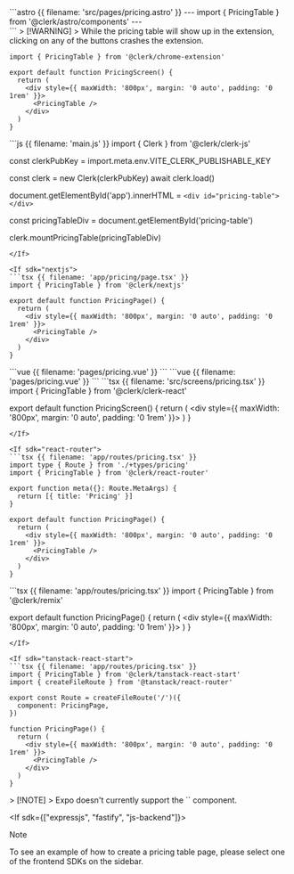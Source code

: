 <If sdk="astro">
  ```astro {{ filename: 'src/pages/pricing.astro' }}
  ---
  import { PricingTable } from '@clerk/astro/components'
  ---

  <html>
    <body>
      <div style="max-width: 800px; margin: 0 auto; padding: 0 1rem;">
        <PricingTable />
      </div>
    </body>
  </html>
  ```
</If>

<If sdk="chrome-extension">
  > [!WARNING]
  > While the pricing table will show up in the extension, clicking on any of the buttons crashes the extension.

  ```tsx {{ filename: 'src/screens/pricing.tsx' }}
  import { PricingTable } from '@clerk/chrome-extension'

  export default function PricingScreen() {
    return (
      <div style={{ maxWidth: '800px', margin: '0 auto', padding: '0 1rem' }}>
        <PricingTable />
      </div>
    )
  }
  ```
</If>

<If sdk="js-frontend">
  ```js {{ filename: 'main.js' }}
  import { Clerk } from '@clerk/clerk-js'

  const clerkPubKey = import.meta.env.VITE_CLERK_PUBLISHABLE_KEY

  const clerk = new Clerk(clerkPubKey)
  await clerk.load()

  document.getElementById('app').innerHTML = `
    <div id="pricing-table"></div>
  `

  const pricingTableDiv = document.getElementById('pricing-table')

  clerk.mountPricingTable(pricingTableDiv)
  ```
</If>

<If sdk="nextjs">
  ```tsx {{ filename: 'app/pricing/page.tsx' }}
  import { PricingTable } from '@clerk/nextjs'

  export default function PricingPage() {
    return (
      <div style={{ maxWidth: '800px', margin: '0 auto', padding: '0 1rem' }}>
        <PricingTable />
      </div>
    )
  }
  ```
</If>

<If sdk="nuxt">
  ```vue {{ filename: 'pages/pricing.vue' }}
  <script setup lang="ts">
  // Components are automatically imported
  </script>

  <template>
    <main>
      <PricingTable />
    </main>
  </template>
  ```
</If>

<If sdk="vue">
  ```vue {{ filename: 'pages/pricing.vue' }}
  <script setup lang="ts">
  import { PricingTable } from '@clerk/vue'
  </script>

  <template>
    <main>
      <PricingTable />
    </main>
  </template>
  ```
</If>

<If sdk="react">
  ```tsx {{ filename: 'src/screens/pricing.tsx' }}
  import { PricingTable } from '@clerk/clerk-react'

  export default function PricingScreen() {
    return (
      <div style={{ maxWidth: '800px', margin: '0 auto', padding: '0 1rem' }}>
        <PricingTable />
      </div>
    )
  }
  ```
</If>

<If sdk="react-router">
  ```tsx {{ filename: 'app/routes/pricing.tsx' }}
  import type { Route } from './+types/pricing'
  import { PricingTable } from '@clerk/react-router'

  export function meta({}: Route.MetaArgs) {
    return [{ title: 'Pricing' }]
  }

  export default function PricingPage() {
    return (
      <div style={{ maxWidth: '800px', margin: '0 auto', padding: '0 1rem' }}>
        <PricingTable />
      </div>
    )
  }
  ```
</If>

<If sdk="remix">
  ```tsx {{ filename: 'app/routes/pricing.tsx' }}
  import { PricingTable } from '@clerk/remix'

  export default function PricingPage() {
    return (
      <div style={{ maxWidth: '800px', margin: '0 auto', padding: '0 1rem' }}>
        <PricingTable />
      </div>
    )
  }
  ```
</If>

<If sdk="tanstack-react-start">
  ```tsx {{ filename: 'app/routes/pricing.tsx' }}
  import { PricingTable } from '@clerk/tanstack-react-start'
  import { createFileRoute } from '@tanstack/react-router'

  export const Route = createFileRoute('/')({
    component: PricingPage,
  })

  function PricingPage() {
    return (
      <div style={{ maxWidth: '800px', margin: '0 auto', padding: '0 1rem' }}>
        <PricingTable />
      </div>
    )
  }
  ```
</If>

<If sdk="expo">
  > [!NOTE]
  > Expo doesn't currently support the `<PricingTable />` component.
</If>

<If sdk={["expressjs", "fastify", "js-backend"]}>
  > [!NOTE]
  > To see an example of how to create a pricing table page, please select one of the frontend SDKs on the sidebar.
</If>
